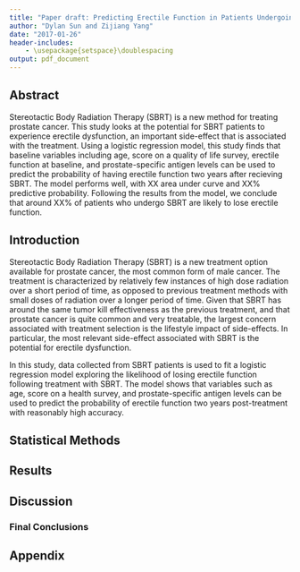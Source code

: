 ```yaml
---
title: "Paper draft: Predicting Erectile Function in Patients Undergoing Stereotactic Body Radiation Therapy"
author: "Dylan Sun and Zijiang Yang"
date: "2017-01-26"
header-includes:
    - \usepackage{setspace}\doublespacing
output: pdf_document
---
```


## Abstract
Stereotactic Body Radiation Therapy (SBRT) is a new method for treating prostate cancer. This study looks at the potential for SBRT patients to experience erectile dysfunction, an important side-effect that is associated with the treatment. Using a logistic regression model, this study finds that baseline variables including age, score on a quality of life survey, erectile function at baseline, and prostate-specific antigen levels can be used to predict the probability of having erectile function two years after recieving SBRT. The model performs well, with XX area under curve and XX% predictive probability. Following the results from the model, we conclude that around XX% of patients who undergo SBRT are likely to lose erectile function. 

## Introduction
Stereotactic Body Radiation Therapy (SBRT) is a new treatment option available for prostate cancer, the most common form of male cancer. The treatment is characterized by relatively few instances of high dose radiation over a short period of time, as opposed to previous treatment methods with small doses of radiation over a longer period of time. Given that SBRT has around the same tumor kill effectiveness as the previous treatment, and that prostate cancer is quite common and very treatable, the largest concern associated with treatment selection is the lifestyle impact of side-effects. In particular, the most relevant side-effect associated with SBRT is the potential for erectile dysfunction. 

In this study, data collected from SBRT patients is used to fit a logistic regression model exploring the likelihood of losing erectile function following treatment with SBRT. The model shows that variables such as age, score on a health survey, and prostate-specific antigen levels can be used to predict the probability of erectile function two years post-treatment with reasonably high accuracy. 

## Statistical Methods


## Results


## Discussion


### Final Conclusions


## Appendix
